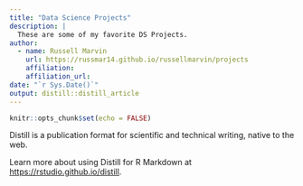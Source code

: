 ```yaml
---
title: "Data Science Projects"
description: |
  These are some of my favorite DS Projects.
author:
  - name: Russell Marvin 
    url: https://russmar14.github.io/russellmarvin/projects
    affiliation: 
    affiliation_url: 
date: "`r Sys.Date()`"
output: distill::distill_article
---
```


```r
knitr::opts_chunk$set(echo = FALSE)
```

Distill is a publication format for scientific and technical writing, native to the web. 

Learn more about using Distill for R Markdown at <https://rstudio.github.io/distill>.





